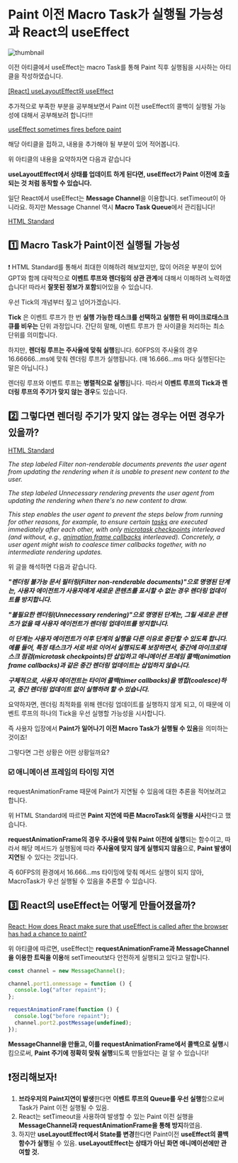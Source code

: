 # Paint 이전 Macro Task가 실행될 가능성과 React의 useEffect

![thumbnail](https://img1.daumcdn.net/thumb/R1280x0/?scode=mtistory2&fname=https%3A%2F%2Fblog.kakaocdn.net%2Fdn%2Fdqe7FA%2FbtsKX9L8N7A%2FhL2xQ5pKFuLtRIP7qHeXLk%2Fimg.jpg)

이전 아티클에서 useEffect는 macro Task를 통해 Paint 직후 실행됨을 시사하는 아티클을 작성하였습니다.

[[React] useLayoutEffect와 useEffect](https://lurgi.tistory.com/207)

추가적으로 부족한 부분을 공부해보면서 Paint 이전 useEffect의 콜백이 실행될 가능성에 대해서 공부해보려 합니다!!!

[useEffect sometimes fires before paint](https://thoughtspile.github.io/2021/11/15/unintentional-layout-effect/)

해당 아티클을 접하고, 내용을 추가해야 될 부분이 있어 적어봅니다.

위 아티클의 내용을 요약하자면 다음과 같습니다

**useLayoutEffect에서 상태를 업데이트 하게 된다면, useEffect가 Paint 이전에 호출되는 것 처럼 동작할 수 있습니다.**

일단 React에서 useEffect는 **Message Channel**을 이용합니다. setTimeout이 아니라요. 하지만 Message Channel 역시 **Macro Task Queue**에서 관리됩니다!

[HTML Standard](https://html.spec.whatwg.org/#event-loop)

## 1️⃣ Macro Task가 Paint이전 실행될 가능성

❗️ HTML Standard를 통해서 최대한 이해하려 해보았지만, 많이 어려운 부분이 있어 GPT와 함께 대략적으로 **이벤트 루프와 렌더링의 상관 관계**에 대해서 이해하려 노력하였습니다! 따라서 **잘못된 정보가 포함**되어있을 수 있습니다.

우선 Tick의 개념부터 짚고 넘어가겠습니다.

**Tick** 은 이벤트 루프가 한 번 **실행 가능한 태스크를 선택하고 실행한 뒤 마이크로태스크 큐를 비우는** 단위 과정입니다. 간단히 말해, 이벤트 루프가 한 사이클을 처리하는 최소 단위를 의미합니다.

하지만, **렌더링 루프는 주사율에 맞춰 실행**됩니다. 60FPS의 주사율의 경우 16.66666…ms에 맞춰 렌더링 루프가 실행됩니다. (매 16.666…ms 마다 실행된다는 말은 아닙니다.)

렌더링 루프와 이벤트 루프는 **병렬적으로 실행**됩니다. 따라서 **이벤트 루프의 Tick과 렌더링 루프의 주기가 맞지 않는 경우**도 있습니다.

## 2️⃣ 그렇다면 렌더링 주기가 맞지 않는 경우는 어떤 경우가 있을까?

[HTML Standard](https://html.spec.whatwg.org/#event-loop-processing-model)

_The step labeled Filter non-renderable documents prevents the user agent from updating the rendering when it is unable to present new content to the user._

_The step labeled Unnecessary rendering prevents the user agent from updating the rendering when there's no new content to draw._

_This step enables the user agent to prevent the steps below from running for other reasons, for example, to ensure certain [tasks](https://html.spec.whatwg.org/#concept-task) are executed immediately after each other, with only [microtask checkpoints](https://html.spec.whatwg.org/#perform-a-microtask-checkpoint) interleaved (and without, e.g., [animation frame callbacks](https://html.spec.whatwg.org/#run-the-animation-frame-callbacks) interleaved). Concretely, a user agent might wish to coalesce timer callbacks together, with no intermediate rendering updates._

위 글을 해석하면 다음과 같습니다.

**_"렌더링 불가능 문서 필터링(Filter non-renderable documents)"으로 명명된 단계는, 사용자 에이전트가 사용자에게 새로운 콘텐츠를 표시할 수 없는 경우 렌더링 업데이트를 방지합니다._**

**_"불필요한 렌더링(Unnecessary rendering)"으로 명명된 단계는, 그릴 새로운 콘텐츠가 없을 때 사용자 에이전트가 렌더링 업데이트를 방지합니다._**

**_이 단계는 사용자 에이전트가 이후 단계의 실행을 다른 이유로 중단할 수 있도록 합니다. 예를 들어, 특정 태스크가 서로 바로 이어서 실행되도록 보장하면서, 중간에 마이크로태스크 점검(microtask checkpoints)만 삽입하고 애니메이션 프레임 콜백(animation frame callbacks)과 같은 중간 렌더링 업데이트는 삽입하지 않습니다._**

**_구체적으로, 사용자 에이전트는 타이머 콜백(timer callbacks)을 병합(coalesce)하고, 중간 렌더링 업데이트 없이 실행하려 할 수 있습니다._**

요약하자면, 렌더링 최적화를 위해 렌더링 업데이트를 실행하지 않게 되고, 이 때문에 이벤트 루프의 하나의 Tick을 우선 실행할 가능성을 시사합니다.

즉 사용자 입장에서 **Paint가 일어나기 이전 Macro Task가 실행될 수 있음**을 의미하는 것이죠!

그렇다면 그런 상황은 어떤 상황일까요?

### ☑️ **애니메이션 프레임의 타이밍 지연**

requestAnimationFrame 때문에 Paint가 지연될 수 있음에 대한 추론을 적어보려고 합니다.

위 HTML Standard에 따르면 **Paint 지연에 따른 MacroTask의 실행을 시사**한다고 했습니다.

**requestAnimationFrame의 경우 주사율에 맞춰 Paint 이전에 실행**되는 함수이고, 따라서 해당 메서드가 실행됨에 따라 **주사율에 맞지 않게 실행되지 않음**으로, **Paint 발생이 지연**될 수 있다는 것입니다.

즉 60FPS의 환경에서 16.666…ms 타이밍에 맞춰 메서드 실행이 되지 않아, MacroTask가 우선 실행될 수 있음을 추론할 수 있습니다.

## 3️⃣ React의 useEffect는 어떻게 만들어졌을까?

[React: How does React make sure that useEffect is called after the browser has had a chance to paint?](https://stackoverflow.com/questions/56727477/react-how-does-react-make-sure-that-useeffect-is-called-after-the-browser-has-h/56727837#56727837)

위 아티클에 따르면, useEffect는 **requestAnimationFrame과 MessageChannel을 이용한 트릭을 이용**해 setTimeout보다 안전하게 실행되고 있다고 말합니다.

```javascript
const channel = new MessageChannel();

channel.port1.onmessage = function () {
  console.log("after repaint");
};

requestAnimationFrame(function () {
  console.log("before repaint");
  channel.port2.postMessage(undefined);
});
```

**MessageChannel을 만들고, 이를 requestAnimationFrame에서 콜백으로 실행**시킴으로써, **Paint 주기에 정확히 맞춰 실행**되도록 만들었다는 걸 알 수 있습니다!

## ❗️정리해보자!

1. **브라우저의 Paint지연이 발생**한다면 **이벤트 루프의 Queue를 우선 실행**함으로써 Task가 Paint 이전 실행될 수 있음.
2. React는 setTimeout을 사용하여 발생할 수 있는 Paint 이전 실행을 **MessageChannel과 requestAnimationFrame을 통해 방지**하였음.
3. 하지만 **useLayoutEffect에서 State를 변경**한다면 Paint이전 **useEffect의 콜백함수가 실행**될 수 있음. **useLayoutEffect는 상태가 아닌 화면 애니메이션에만 관여할 것.**

